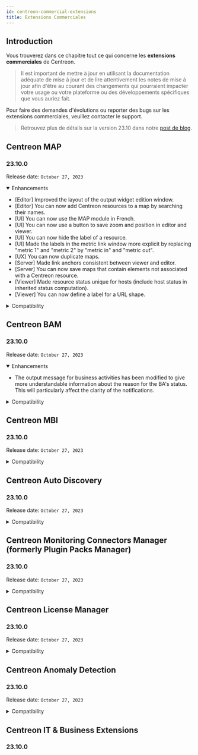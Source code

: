 ```yaml
---
id: centreon-commercial-extensions
title: Extensions Commerciales
---
```



## Introduction

Vous trouverez dans ce chapitre tout ce qui concerne les **extensions commerciales** de Centreon.

> Il est important de mettre à jour en utilisant la documentation adéquate de mise à jour et de lire attentivement les
> notes de mise à jour afin d'être au courant des changements qui pourraient impacter votre usage ou votre plateforme
> ou des développements spécifiques que vous auriez fait.

Pour faire des demandes d'évolutions ou reporter des bugs sur les extensions commerciales, veuillez contacter le support.

> Retrouvez plus de détails sur la version 23.10 dans notre [post de blog](https://www.centreon.com/fr/centreon-23-10-decouvrez-les-dernieres-nouveautes/).

<ExpandCollapseAll />

## Centreon MAP

### 23.10.0

Release date: `October 27, 2023`

<details open>
  <summary>Enhancements</summary>

- [Editor] Improved the layout of the output widget edition window.
- [Editor] You can now add Centreon resources to a map by searching their names.
- [UI] You can now use the MAP module in French.
- [UI] You can now use a button to save zoom and position in editor and viewer.
- [UI] You can now hide the label of a resource.
- [UI] Made the labels in the metric link window more explicit by replacing "metric 1" and "metric 2" by "metric in" and "metric out".
- [UX] You can now duplicate maps.
- [Server] Made link anchors consistent between viewer and editor.
- [Server] You can now save maps that contain elements not associated with a Centreon resource.
- [Viewer] Made resource status unique for hosts (include host status in inherited status computation).
- [Viewer] You can now define a label for a URL shape.

</details>

<details>
  <summary>Compatibility</summary>

- Compatibility with other 23.10 components.

</details>

## Centreon BAM

### 23.10.0

Release date: `October 27, 2023`

<details open>
  <summary>Enhancements</summary>

- The output message for business activities has been modified to give more understandable information about the reason for the BA's status. This will particularly affect the clarity of the notifications.

</details>

<details>
  <summary>Compatibility</summary>

- Compatibility with other 23.10 components.

</details>

## Centreon MBI

### 23.10.0

Release date: `October 27, 2023`

<details>
  <summary>Compatibility</summary>

- Compatibility with other 23.10 components.

</details>

## Centreon Auto Discovery

### 23.10.0

Release date: `October 27, 2023`

<details>
  <summary>Compatibility</summary>

- Compatibility with other 23.10 components.

</details>

## Centreon Monitoring Connectors Manager (formerly Plugin Packs Manager)

### 23.10.0

Release date: `October 27, 2023`

<details>
  <summary>Compatibility</summary>

- Compatibility with other 23.10 components.

</details>

## Centreon License Manager

### 23.10.0

Release date: `October 27, 2023`

<details>
  <summary>Compatibility</summary>

- Compatibility with other 23.10 components.

</details>

## Centreon Anomaly Detection

### 23.10.0

Release date: `October 27, 2023`

<details>
  <summary>Compatibility</summary>

- Compatibility with other 23.10 components.

</details>

## Centreon IT & Business Extensions

### 23.10.0

